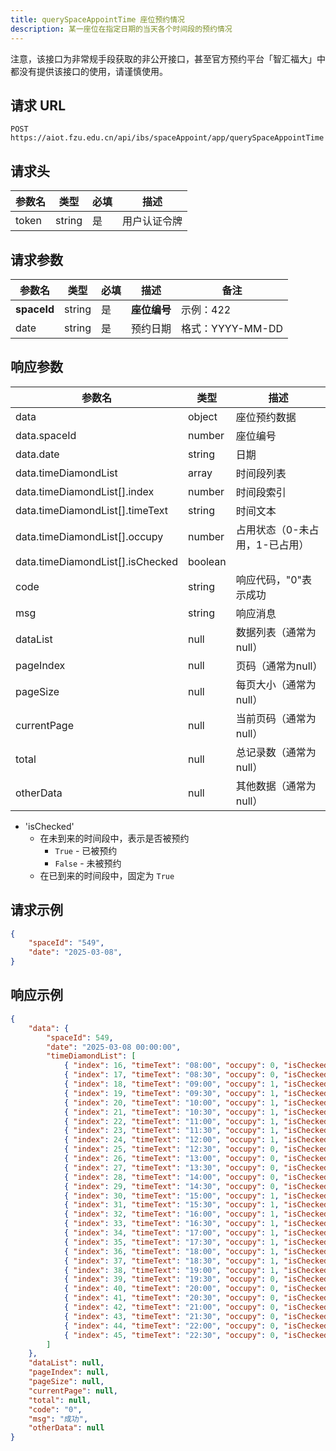 ---
title: querySpaceAppointTime 座位预约情况
description: 某一座位在指定日期的当天各个时间段的预约情况
---

<Note type="warning" title="Note">
注意，该接口为非常规手段获取的非公开接口，甚至官方预约平台「智汇福大」中都没有提供该接口的使用，请谨慎使用。
</Note>

## 请求 URL

```http
POST https://aiot.fzu.edu.cn/api/ibs/spaceAppoint/app/querySpaceAppointTime
```

## 请求头

| 参数名 | 类型   | 必填 | 描述         |
| ------ | ------ | ---- | ------------ |
| token  | string | 是   | 用户认证令牌 |

## 请求参数

| 参数名    | 类型   | 必填 | 描述         | 备注             |
| --------- | ------ | ---- | ------------ | ---------------- |
| **spaceId**   | string | 是   | **座位编号**       | 示例：422        |
| date      | string | 是   | 预约日期     | 格式：YYYY-MM-DD |

## 响应参数

| 参数名 | 类型 | 描述 |
| ------ | ---- | ---- |
| data | object | 座位预约数据 |
| data.spaceId | number | 座位编号 |
| data.date | string | 日期 |
| data.timeDiamondList | array | 时间段列表 |
| data.timeDiamondList[].index | number | 时间段索引 |
| data.timeDiamondList[].timeText | string | 时间文本 |
| data.timeDiamondList[].occupy | number | 占用状态（0-未占用，1-已占用） |
| data.timeDiamondList[].isChecked | boolean |  |
| code | string | 响应代码，"0"表示成功 |
| msg | string | 响应消息 |
| dataList | null | 数据列表（通常为null） |
| pageIndex | null | 页码（通常为null） |
| pageSize | null | 每页大小（通常为null） |
| currentPage | null | 当前页码（通常为null） |
| total | null | 总记录数（通常为null） |
| otherData | null | 其他数据（通常为null） |


- 'isChecked'
    - 在未到来的时间段中，表示是否被预约
        - `True` - 已被预约
        - `False` - 未被预约
    - 在已到来的时间段中，固定为 `True`


## 请求示例

```json
{
    "spaceId": "549",
    "date": "2025-03-08",
}
```

## 响应示例

```json
{
    "data": {
        "spaceId": 549,
        "date": "2025-03-08 00:00:00",
        "timeDiamondList": [
            { "index": 16, "timeText": "08:00", "occupy": 0, "isChecked": false },
            { "index": 17, "timeText": "08:30", "occupy": 0, "isChecked": false },
            { "index": 18, "timeText": "09:00", "occupy": 1, "isChecked": true },
            { "index": 19, "timeText": "09:30", "occupy": 1, "isChecked": true },
            { "index": 20, "timeText": "10:00", "occupy": 1, "isChecked": true },
            { "index": 21, "timeText": "10:30", "occupy": 1, "isChecked": true },
            { "index": 22, "timeText": "11:00", "occupy": 1, "isChecked": true },
            { "index": 23, "timeText": "11:30", "occupy": 1, "isChecked": true },
            { "index": 24, "timeText": "12:00", "occupy": 1, "isChecked": true },
            { "index": 25, "timeText": "12:30", "occupy": 0, "isChecked": false },
            { "index": 26, "timeText": "13:00", "occupy": 0, "isChecked": false },
            { "index": 27, "timeText": "13:30", "occupy": 0, "isChecked": false },
            { "index": 28, "timeText": "14:00", "occupy": 0, "isChecked": false },
            { "index": 29, "timeText": "14:30", "occupy": 0, "isChecked": false },
            { "index": 30, "timeText": "15:00", "occupy": 1, "isChecked": true },
            { "index": 31, "timeText": "15:30", "occupy": 1, "isChecked": true },
            { "index": 32, "timeText": "16:00", "occupy": 1, "isChecked": true },
            { "index": 33, "timeText": "16:30", "occupy": 1, "isChecked": true },
            { "index": 34, "timeText": "17:00", "occupy": 1, "isChecked": true },
            { "index": 35, "timeText": "17:30", "occupy": 1, "isChecked": true },
            { "index": 36, "timeText": "18:00", "occupy": 1, "isChecked": true },
            { "index": 37, "timeText": "18:30", "occupy": 1, "isChecked": true },
            { "index": 38, "timeText": "19:00", "occupy": 1, "isChecked": true },
            { "index": 39, "timeText": "19:30", "occupy": 0, "isChecked": false },
            { "index": 40, "timeText": "20:00", "occupy": 0, "isChecked": false },
            { "index": 41, "timeText": "20:30", "occupy": 0, "isChecked": false },
            { "index": 42, "timeText": "21:00", "occupy": 0, "isChecked": false },
            { "index": 43, "timeText": "21:30", "occupy": 0, "isChecked": false },
            { "index": 44, "timeText": "22:00", "occupy": 0, "isChecked": false },
            { "index": 45, "timeText": "22:30", "occupy": 0, "isChecked": false }
        ]
    },
    "dataList": null,
    "pageIndex": null,
    "pageSize": null,
    "currentPage": null,
    "total": null,
    "code": "0",
    "msg": "成功",
    "otherData": null
}
```